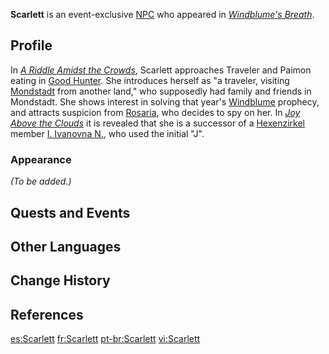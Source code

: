 {{Meta
<!-- Remove this template after adding the missing info -->
|missing_NPC_profile  = yes
}}
{{Character Infobox
|type             = Event NPC
|image            = NPC Scarlett.png
|realname         = <!-- Optional, if different from in-game name -->
|deceased         = <!-- Past (for deceased prior to events of the game) or free response -->
|region           = 
|location         = Mondstadt
|affiliation      = 
|title            = 

|ancestry         = <!-- Clan/family -->
|father           = 
|mother           = 
|spouse           = 
|sibling          = 
|child            = 
|relative         = 

|voiceEN          = [[imdb:nm9388332|Kim Gasiciel]]<ref name="Kim Gasiciel">Twitter: [https://twitter.com/KimGasicielVO/status/1631081161618235395 EN VA Self Announcement] ([https://web.archive.org/web/20230307174243/https://twitter.com/KimGasicielVO/status/1631081161618235395 Archived])</ref>
|voiceCN          = 
|voiceJP          = 
|dialoguereward   = 
}}
'''Scarlett''' is an event-exclusive [[NPC]] who appeared in ''[[Windblume's Breath]]''.
<!--
==Location==
{{subst:#tag:gallery|
NPC Location {{subst:PAGENAME}}.png{{subst:!}}{{subst:PAGENAME}}'s location
NPC Location {{subst:PAGENAME}} Context.png{{subst:!}}Additional context
}}
-->
==Profile==
In ''[[A Riddle Amidst the Crowds]]'', Scarlett approaches Traveler and Paimon eating in [[Good Hunter]]. She introduces herself as "a traveler, visiting [[Mondstadt]] from another land," who supposedly had family and friends in Mondstadt. She shows interest in solving that year's [[Windblume]] prophecy, and attracts suspicion from [[Rosaria]], who decides to spy on her. In ''[[Joy Above the Clouds]]'' it is revealed that she is a successor of a [[Hexenzirkel]] member [[I. Ivanovna N.]], who used the initial "J".

===Appearance===
<!--Keep appearance section short and concise. Limit to 2 paragraphs with 3-4 sentences each.-->
''(To be added.)''

==Quests and Events==
{{Quests and Events}}
<!--
==Idle Quotes==
{{Dialogue Start}}
: {{DIcon|Idle}} {{Tx}}
:: {{A|VO {{subst:PAGENAME}} 01.ogg}} "{{Tx}}"
{{Dialogue End}}

==Dialogue==
{{Dialogue Start}}
:'''{{subst:PAGENAME}}:''' 
:{{DIcon}}
{{Dialogue End}} 
--><!--
==Trivia==
-->
==Other Languages==
{{Other Languages
|default_hidden = 1
|en      = Scarlett
|zhs     = 斯嘉莉
|zhs_rm  = Sījiālì
|zht     = 斯嘉莉
|zht_rm  = Sījiālì
|ja      = スカーレット
|ja_rm   = Sukaaretto
|ko      = 스칼렛
|es      = Scarlett
|fr      = Scarlett
|ru      = Скарлетт
|th      = Scarlett
|vi      = Scarlett
|de      = Scarlett
|id      = Scarlett
|pt      = Scarlett
|tr      = Scarlett
|it      = Scarlett
}}

==Change History==
{{Change History|3.5}}

==References==
{{Reflist}}

[[es:Scarlett]]
[[fr:Scarlett]]
[[pt-br:Scarlett]]
[[vi:Scarlett]]